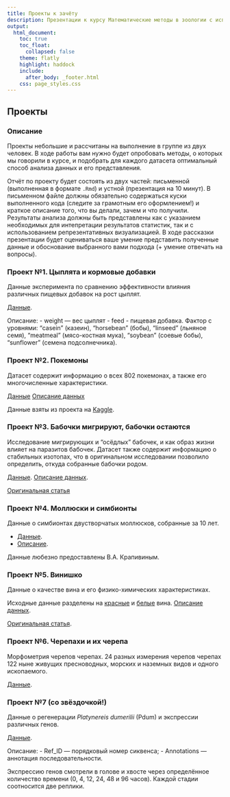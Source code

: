 ```yaml
---
title: Проекты к зачёту
description: Презентации к курсу Математические методы в зоологии с использованием R
output:
  html_document:
    toc: true
    toc_float:
      collapsed: false
    theme: flatly
    highlight: haddock
    include:
      after_body: _footer.html
    css: page_styles.css
---
```


## Проекты

### Описание 

Проекты небольшие и рассчитаны на выполнение в группе из двух человек. В ходе работы вам нужно будет опробовать методы, о которых мы говорили в курсе, и подобрать для каждого датасета оптимальный способ анализа данных и его представления. 

Отчёт по проекту будет состоять из двух частей: письменной (выполненная в формате `.Rmd`) и устной (презентация на 10 минут). В письменном файле должны обязательно содержаться куски выполненного кода (следите за грамотным его оформлением!) и краткое описание того, что вы делали, зачем и что получили. Результаты анализа должны быть представлены как с указанием необходимых для интепретации результатов статистик, так и с использованием репрезентативных визуализацией. В ходе рассказки презентации будет оцениваться ваше умение представить полученные данные и обоснование выбранного вами подхода (+ умение отвечать на вопросы). 

### Проект №1. Цыплята и кормовые добавки

Данные эксперимента по сравнению эффективности влияния различных пищевых добавок на рост цыплят. 

[Данные](projects/project_1/project1.csv).

Описание:
- weight --- вес цыплят
- feed - пищевая добавка. Фактор с уровнями:
          "casein" (казеин),
          "horsebean" (бобы),
          "linseed" (льняное семя),
          "meatmeal" (мясо-костная мука),
          "soybean" (соевые бобы),
          "sunflower" (семена подсолнечника).


### Проект №2. Покемоны

Датасет содержит информацию о всех 802 покемонах, а также его многочисленные характеристики. 

[Данные](projects/project_2/project2.csv)
[Описание данных](projects/project_2/summary2.csv)

Данные взяты из проекта на [Kaggle](https://www.kaggle.com/datasets/rounakbanik/pokemon). 

### Проект №3. Бабочки мигрируют, бабочки остаются

Исследование мигрирующих и "осёдлых" бабочек, и как образ жизни влияет на паразитов бабочек. Датасет также содержит информацию о стабильных изотопах, что в оригинальном исследовании позволило определить, откуда собранные бабочки родом. 

[Данные](projects/project_3/project3.csv).
[Описание данных](projects/project_3/summary3.xlsx).

[Оригинальная статья](projects/project_3/publ3.pdf)


### Проект №4. Моллюски и симбионты

Данные о симбионтах двустворчатых моллюсков, собранные за 10 лет.  

- [Данные](projects/project_4/project4.xlsx). 
- [Описание](projects/project_4/summary_4.xlsx). 

Данные любезно предоставлены В.А. Крапивиным.

### Проект №5. Винишко

Данные о качестве вина и его физико-химических характеристиках. 

Исходные данные разделены на [красные](projects/project_5/project5_red.csv) и [белые](projects/project_5/project5_white.csv) вина. 
[Описание данных](projects/project_5/summary5.csv). 

[Оригинальная статья](projects/project_5/publication.pdf).

### Проект №6. Черепахи и  их черепа

Морфометрия черепов черепах. 24 разных измерения черепов черепах 122 ныне живущих пресноводных, морских и наземных видов и одного ископаемого. 

[Данные](projects/project_6/project6.txt).

### Проект №7 (со звёздочкой!)

Данные о регенерации *Platynereis dumerilii* (Pdum) и экспрессии различных генов. 

[Данные](projects/project_7/project7.tsv).

Описание:
- Ref_ID --- порядковый номер сиквенса;
- Annotations --- аннотация последовательности.

Экспрессию генов смотрели в голове и xвосте через определённое количество времени (0, 4, 12, 24, 48 и 96 часов). Каждой стадии соотносится две реплики. 
